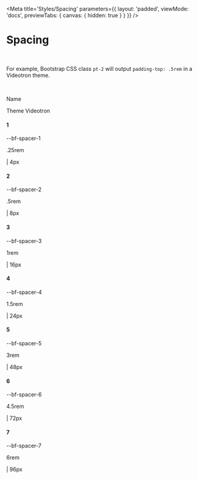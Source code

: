 
<Meta
    title='Styles/Spacing'
    parameters={{
        layout: 'padded',
        viewMode: 'docs',
        previewTabs: { canvas: { hidden: true } }
    }}
/>

# Spacing

<br/>

For example, Bootstrap CSS class `pt-2` will output `padding-top: .5rem` in a Videotron theme.

<br/>

<div class='d-flex flex-column'>

<div class='d-flex align-items-center gap-4 w-100 border-bottom pb-2 mb-4'>
    <div class='w-65 d-flex align-items-center gap-4'>
        <p class='bf-text font-weight-bold m-0'>Name</p>
    </div>
    <div class='w-35 d-flex flex-column'>
        <p class='bf-text font-weight-bold m-0'>Theme Videotron</p>
    </div>
</div>

<div class='d-flex align-items-center gap-4 w-100'>
    <div class='w-65 d-flex align-items-center gap-4'>
        <h4 class='mb-0' style={{ width: '2rem' }}>1</h4>
        <p class='bf-text small flex-grow-1'>--bf-spacer-1</p>
    </div>
    <div class='w-35 d-flex align-items-center gap-4'>
        <p class='bf-text small' style={{ width: '2rem' }}>
            .25rem
        </p>
        <span class='bf-text small bf-color-neutral-secondary' style={{ width: '3rem' }}>
            | 4px
        </span>
        <div class='bf-color-bg-action-primary pr-1 pb-1'></div>
    </div>
</div>

<div class='d-flex align-items-center gap-4 w-100'>
    <div class='w-65 d-flex align-items-center gap-4'>
        <h4 class='mb-0' style={{ width: '2rem' }}>2</h4>
        <p class='bf-text small flex-grow-1'>--bf-spacer-2</p>
    </div>
    <div class='w-35 d-flex align-items-center gap-4'>
        <p class='bf-text small' style={{ width: '2rem' }}>
            .5rem
        </p>
        <span class='bf-text small bf-color-neutral-secondary' style={{ width: '3rem' }}>
            | 8px
        </span>
        <div class='bf-color-bg-action-primary pr-2 pb-1'></div>
    </div>
</div>

<div class='d-flex align-items-center gap-4 w-100'>
    <div class='w-65 d-flex align-items-center gap-4'>
        <h4 class='mb-0' style={{ width: '2rem' }}>3</h4>
        <p class='bf-text small flex-grow-1'>--bf-spacer-3</p>
    </div>
    <div class='w-35 d-flex align-items-center gap-4'>
        <p class='bf-text small' style={{ width: '2rem' }}>
            1rem
        </p>
        <span class='bf-text small bf-color-neutral-secondary' style={{ width: '3rem' }}>
            | 16px
        </span>
        <div class='bf-color-bg-action-primary pr-3 pb-1'></div>
    </div>
</div>

<div class='d-flex align-items-center gap-4 w-100'>
    <div class='w-65 d-flex align-items-center gap-4'>
        <h4 class='mb-0' style={{ width: '2rem' }}>4</h4>
        <p class='bf-text small flex-grow-1'>--bf-spacer-4</p>
    </div>
    <div class='w-35 d-flex align-items-center gap-4'>
        <p class='bf-text small' style={{ width: '2rem' }}>
            1.5rem
        </p>
        <span class='bf-text small bf-color-neutral-secondary' style={{ width: '3rem' }}>
            | 24px
        </span>
        <div class='bf-color-bg-action-primary pr-4 pb-1'></div>
    </div>
</div>

<div class='d-flex align-items-center gap-4 w-100'>
    <div class='w-65 d-flex align-items-center gap-4'>
        <h4 class='mb-0' style={{ width: '2rem' }}>5</h4>
        <p class='bf-text small flex-grow-1'>--bf-spacer-5</p>
    </div>
    <div class='w-35 d-flex align-items-center gap-4'>
        <p class='bf-text small' style={{ width: '2rem' }}>
            3rem
        </p>
        <span class='bf-text small bf-color-neutral-secondary' style={{ width: '3rem' }}>
            | 48px
        </span>
        <div class='bf-color-bg-action-primary pr-5 pb-1'></div>
    </div>
</div>

<div class='d-flex align-items-center gap-4 w-100'>
    <div class='w-65 d-flex align-items-center gap-4'>
        <h4 class='mb-0' style={{ width: '2rem' }}>6</h4>
        <p class='bf-text small flex-grow-1'>--bf-spacer-6</p>
    </div>
    <div class='w-35 d-flex align-items-center gap-4'>
        <p class='bf-text small' style={{ width: '2rem' }}>
            4.5rem
        </p>
        <span class='bf-text small bf-color-neutral-secondary' style={{ width: '3rem' }}>
            | 72px
        </span>
        <div class='bf-color-bg-action-primary pr-6 pb-1'></div>
    </div>
</div>

<div class='d-flex align-items-center gap-4 w-100'>
    <div class='w-65 d-flex align-items-center gap-4'>
        <h4 class='mb-0' style={{ width: '2rem' }}>7</h4>
        <p class='bf-text small flex-grow-1'>--bf-spacer-7</p>
    </div>
    <div class='w-35 d-flex align-items-center gap-4'>
        <p class='bf-text small' style={{ width: '2rem' }}>
            6rem
        </p>
        <span class='bf-text small bf-color-neutral-secondary' style={{ width: '3rem' }}>
            | 96px
        </span>
        <div class='bf-color-bg-action-primary pr-7 pb-1'></div>
    </div>
</div>

</div>
